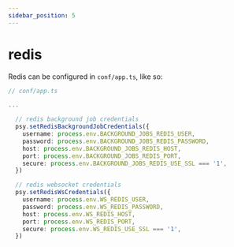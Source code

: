 ```yaml
---
sidebar_position: 5
---
```


# redis

Redis can be configured in `conf/app.ts`, like so:

```ts
// conf/app.ts

...

  // redis background job credentials
  psy.setRedisBackgroundJobCredentials({
    username: process.env.BACKGROUND_JOBS_REDIS_USER,
    password: process.env.BACKGROUND_JOBS_REDIS_PASSWORD,
    host: process.env.BACKGROUND_JOBS_REDIS_HOST,
    port: process.env.BACKGROUND_JOBS_REDIS_PORT,
    secure: process.env.BACKGROUND_JOBS_REDIS_USE_SSL === '1',
  })

  // redis websocket credentials
  psy.setRedisWsCredentials({
    username: process.env.WS_REDIS_USER,
    password: process.env.WS_REDIS_PASSWORD,
    host: process.env.WS_REDIS_HOST,
    port: process.env.WS_REDIS_PORT,
    secure: process.env.WS_REDIS_USE_SSL === '1',
  })

```
